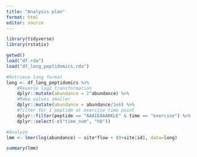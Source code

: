 ```yaml
---
title: "Analysis plan"
format: html
editor: source
---
```


```r
library(tidyverse)
library(rstatix)

getwd()
load("df.rda")
load("df_long_peptidomics.rda")
```


```r
#Retrieve long format
long <- df_long_peptidomics %>%
    #Reverse log2 transformation
    dplyr::mutate(abundance = 2^abundance) %>% 
    #Make values smaller
    dplyr::mutate(abundance = abundance/1e6) %>% 
    #filter for 1 peptide at exercise time point
    dplyr::filter(peptide == "AAAIEAAAKKLE" & time == "exercise") %>% 
    dplyr::select(-c("time_num", "hb"))

#Analyze
lmm <- lmer(log(abundance) ~ site*flow + (0+site|id), data=long)

summary(lmm)

```


